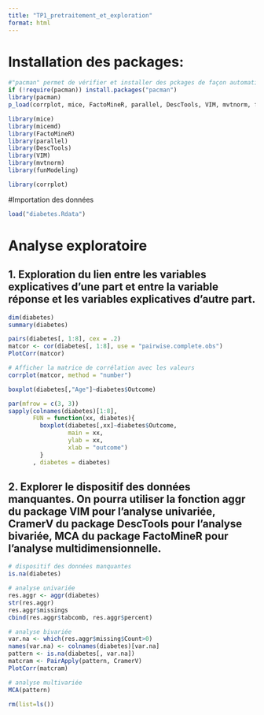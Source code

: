 ```yaml
---
title: "TP1_pretraitement_et_exploration"
format: html
---
```


# Installation des packages:

```r
#"pacman" permet de vérifier et installer des pckages de façon automatiques 
if (!require(pacman)) install.packages("pacman")
library(pacman)
p_load(corrplot, mice, FactoMineR, parallel, DescTools, VIM, mvtnorm, funModeling, randomForest)

```

```r
library(mice)
library(micemd)
library(FactoMineR)
library(parallel)
library(DescTools)
library(VIM)
library(mvtnorm)
library(funModeling)

library(corrplot)
```

#Importation des données

```r
load("diabetes.Rdata")
```

# Analyse exploratoire

## 1. Exploration du lien entre les variables explicatives d’une part et entre la variable réponse et les variables explicatives d’autre part.

```r
dim(diabetes)
summary(diabetes)
```
```r
pairs(diabetes[, 1:8], cex = .2)
matcor <- cor(diabetes[, 1:8], use = "pairwise.complete.obs")
PlotCorr(matcor)
```
```r
# Afficher la matrice de corrélation avec les valeurs
corrplot(matcor, method = "number")

```
```r
boxplot(diabetes[,"Age"]~diabetes$Outcome)

```
```r
par(mfrow = c(3, 3))
sapply(colnames(diabetes)[1:8],
       FUN = function(xx, diabetes){
         boxplot(diabetes[,xx]~diabetes$Outcome,
                 main = xx,
                 ylab = xx,
                 xlab = "outcome")
         }
       , diabetes = diabetes)
```
## 2. Explorer le dispositif des données manquantes. On pourra utiliser la fonction aggr du package VIM pour l’analyse univariée, CramerV du package DescTools pour l’analyse bivariée, MCA du package FactoMineR pour l’analyse multidimensionnelle.
```r
# dispositif des données manquantes
is.na(diabetes)

# analyse univariée
res.aggr <- aggr(diabetes)
str(res.aggr)
res.aggr$missings
cbind(res.aggr$tabcomb, res.aggr$percent)

# analyse bivariée
var.na <- which(res.aggr$missing$Count>0)
names(var.na) <- colnames(diabetes)[var.na]
pattern <- is.na(diabetes[, var.na])
matcram <- PairApply(pattern, CramerV)
PlotCorr(matcram)

# analyse multivariée
MCA(pattern)
```


```r
rm(list=ls())

```
